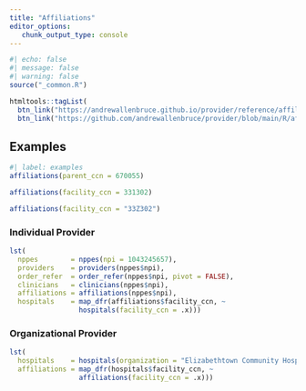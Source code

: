 ```yaml
---
title: "Affiliations"
editor_options: 
   chunk_output_type: console
---
```


```r
#| echo: false
#| message: false
#| warning: false
source("_common.R")

htmltools::tagList(
  btn_link("https://andrewallenbruce.github.io/provider/reference/affiliations.html", "Documentation"),
  btn_link("https://github.com/andrewallenbruce/provider/blob/main/R/affiliations.R", "Source"))
```

## Examples

```r
#| label: examples
affiliations(parent_ccn = 670055)

affiliations(facility_ccn = 331302)

affiliations(facility_ccn = "33Z302")
```

### Individual Provider

```r
lst(
  nppes        = nppes(npi = 1043245657),
  providers    = providers(nppes$npi),
  order_refer  = order_refer(nppes$npi, pivot = FALSE),
  clinicians   = clinicians(nppes$npi),
  affiliations = affiliations(nppes$npi),
  hospitals    = map_dfr(affiliations$facility_ccn, ~ 
                 hospitals(facility_ccn = .x)))
```

### Organizational Provider

```r
lst(
  hospitals    = hospitals(organization = "Elizabethtown Community Hospital"),
  affiliations = map_dfr(hospitals$facility_ccn, ~ 
                 affiliations(facility_ccn = .x)))
```

